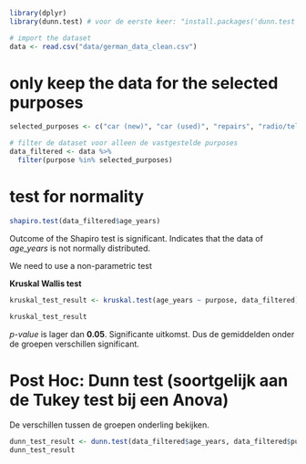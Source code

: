 ```r
library(dplyr)
library(dunn.test) # voor de eerste keer: "install.packages('dunn.test')"
```



```r
# import the dataset
data <- read.csv("data/german_data_clean.csv")
```

# only keep the data for the selected purposes

```r
selected_purposes <- c("car (new)", "car (used)", "repairs", "radio/television")

# filter de dataset voor alleen de vastgestelde purposes
data_filtered <- data %>%
  filter(purpose %in% selected_purposes)
```

# test for normality

```r
shapiro.test(data_filtered$age_years)
```
Outcome of the Shapiro test is significant. Indicates that the data of *age_years* is not normally distributed.

We need to use a non-parametric test

**Kruskal Wallis test**

```r
kruskal_test_result <- kruskal.test(age_years ~ purpose, data_filtered)

kruskal_test_result
```
*p-value* is lager dan **0.05**. Significante uitkomst. Dus de gemiddelden onder de groepen verschillen significant.


# Post Hoc: Dunn test (soortgelijk aan de Tukey test bij een Anova)

De verschillen tussen de groepen onderling bekijken.


```r
dunn_test_result <- dunn.test(data_filtered$age_years, data_filtered$purpose)
dunn_test_result
```




